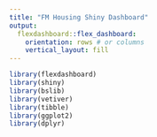 ```yaml
---
title: "FM Housing Shiny Dashboard"
output:
  flexdashboard::flex_dashboard:
    orientation: rows # or columns
    vertical_layout: fill
---
```


```r
library(flexdashboard)
library(shiny)
library(bslib)
library(vetiver)
library(tibble)
library(ggplot2)
library(dplyr)
```

